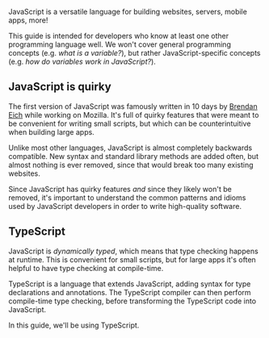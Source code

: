 
JavaScript is a versatile language for building websites, servers, mobile apps, more!

This guide is intended for developers who know at least one other programming language well. We won't cover general programming concepts (e.g. _what is a variable?_), but rather JavaScript-specific concepts (e.g. _how do variables work in JavaScript?_).

## JavaScript is quirky

The first version of JavaScript was famously written in 10 days by [Brendan Eich](https://en.wikipedia.org/wiki/Brendan_Eich) while working on Mozilla. It's full of quirky features that were meant to be convenient for writing small scripts, but which can be counterintuitive when building large apps. 

Unlike most other languages, JavaScript is almost completely backwards compatible. New syntax and standard library methods are added often, but almost nothing is ever removed, since that would break too many existing websites.

Since JavaScript has quirky features _and_ since they likely won't be removed, it's important to understand the common patterns and idioms used by JavaScript developers in order to write high-quality software.

## TypeScript

JavaScript is _dynamically typed_, which means that type checking happens at runtime. This is convenient for small scripts, but for large apps it's often helpful to have type checking at compile-time.

TypeScript is a language that extends JavaScript, adding syntax for type declarations and annotations. The TypeScript compiler can then perform compile-time type checking, before transforming the TypeScript code into JavaScript.

In this guide, we'll be using TypeScript.

<div style={{width: '100%'}} />